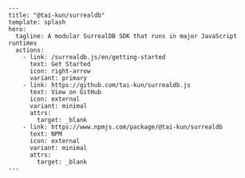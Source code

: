 ```mdx
---
title: "@tai-kun/surrealdb"
template: splash
hero:
  tagline: A modular SurrealDB SDK that runs in major JavaScript runtimes
  actions:
    - link: /surrealdb.js/en/getting-started
      text: Get Started
      icon: right-arrow
      variant: primary
    - link: https://github.com/tai-kun/surrealdb.js
      text: View on GitHub
      icon: external
      variant: minimal
      attrs:
        target: _blank
    - link: https://www.npmjs.com/package/@tai-kun/surrealdb
      text: NPM
      icon: external
      variant: minimal
      attrs:
        target: _blank
---
```
